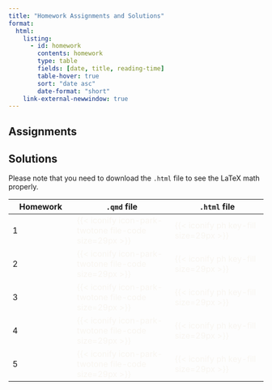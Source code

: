```yaml
---
title: "Homework Assignments and Solutions"
format: 
  html:
    listing: 
      - id: homework
        contents: homework
        type: table
        fields: [date, title, reading-time]
        table-hover: true
        sort: "date asc"
        date-format: "short"
    link-external-newwindow: true
---
```


## Assignments

::: {#homework}
:::

## Solutions

Please note that you need to download the `.html` file to see the LaTeX math properly.

| Homework | `.qmd` file                                                                     | `.html` file                                                    |
|------------------|----------------------------|--------------------------|
| 1        | [{{< iconify icon-park-twotone file-code size=29px >}}]{style="color:#f8f5f0;"} | [{{< iconify ph key-fill size=29px >}}]{style="color:#f8f5f0;"} |
| 2        | [{{< iconify icon-park-twotone file-code size=29px >}}]{style="color:#f8f5f0;"} | [{{< iconify ph key-fill size=29px >}}]{style="color:#f8f5f0;"} |
| 3        | [{{< iconify icon-park-twotone file-code size=29px >}}]{style="color:#f8f5f0;"} | [{{< iconify ph key-fill size=29px >}}]{style="color:#f8f5f0;"} |
| 4        | [{{< iconify icon-park-twotone file-code size=29px >}}]{style="color:#f8f5f0;"} | [{{< iconify ph key-fill size=29px >}}]{style="color:#f8f5f0;"} |
| 5        | [{{< iconify icon-park-twotone file-code size=29px >}}]{style="color:#f8f5f0;"} | [{{< iconify ph key-fill size=29px >}}]{style="color:#f8f5f0;"} |
